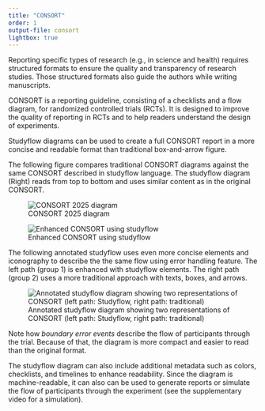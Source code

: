 ```yaml
---
title: "CONSORT"
order: 1
output-file: consort
lightbox: true
---
```


Reporting specific types of research (e.g., in science and health) requires structured formats to ensure the quality and transparency of research studies. Those structured formats also guide the authors while writing manuscripts.

CONSORT is a reporting guideline, consisting of a checklists and a flow diagram, for randomized controlled trials (RCTs). It is designed to improve the quality of reporting in RCTs and to help readers understand the design of experiments.

Studyflow diagrams can be used to create a full CONSORT report in a more concise and readable format than traditional box-and-arrow figure.

The following figure compares traditional CONSORT diagrams against the same CONSORT described in studyflow language. The studyflow diagram (Right) reads from top to bottom and uses similar content as in the original CONSORT.

::: {layout="[[-1,5,5,-1]]" fig-align="top" .caption-center fig-cap-location="top"}

![CONSORT 2025 diagram](../assets/img/consort2025.jpg)

![Enhanced CONSORT using studyflow](../assets/img/consort2025.studyflow.png)

:::

The following annotated studyflow uses even more concise elements and iconography to describe the the same flow using error handling feature. The left path (group 1) is enhanced with studyflow elements. The right path (group 2) uses a more traditional approach with texts, boxes, and arrows.

::: {layout="[[-1,10,-1]]" fig-align="top" .caption-center fig-cap-location="top"}

![Annotated studyflow diagram showing two representations of CONSORT (left path: Studyflow, right path: traditional)](../assets/img/consort.studyflow.png)

:::


Note how *boundary error events* describe the flow of participants through the trial. Because of that, the diagram is more compact and easier to read than the original format.

The studyflow diagram can also include additional metadata such as colors, checklists, and timelines to enhance readability. Since the diagram is machine-readable, it can also can be used to generate reports or simulate the flow of participants through the experiment (see the supplementary video for a simulation).
